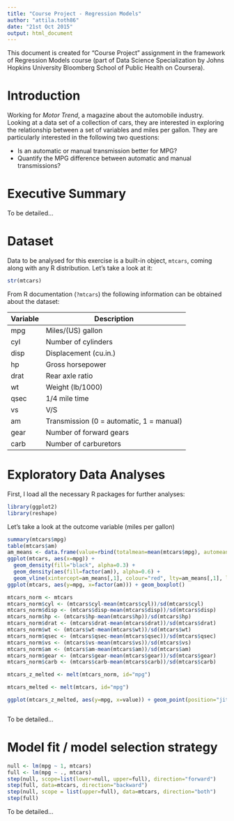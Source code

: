 ```yaml
---
title: "Course Project - Regression Models"
author: "attila.toth86"
date: "21st Oct 2015"
output: html_document
---
```


This document is created for "Course Project" assignment in the framework of Regression Models course (part of Data Science Specialization by Johns Hopkins University Bloomberg School of Public Health on Coursera).

# Introduction

Working for *Motor Trend*, a magazine about the automobile industry. Looking at a data set of a collection of cars, they are interested in exploring the relationship between a set of variables and miles per gallon. They are particularly interested in the following two questions:

 - Is an automatic or manual transmission better for MPG?
 - Quantify the MPG difference between automatic and manual transmissions?

# Executive Summary

To be detailed...

# Dataset

Data to be analysed for this exercise is a built-in object, `mtcars`, coming along with any R distribution. Let's take a look at it:
 
```r
str(mtcars)
```

From R documentation (`?mtcars`) the following information can be obtained about the dataset:

|Variable|Description|
|--------|-----------|
|mpg|Miles/(US) gallon|
|cyl|Number of cylinders|
|disp|Displacement (cu.in.)|
|hp|Gross horsepower|
|drat|Rear axle ratio|
|wt|Weight (lb/1000)|
|qsec|1/4 mile time|
|vs|V/S|
|am|Transmission (0 = automatic, 1 = manual)|
|gear|Number of forward gears|
|carb|Number of carburetors|

# Exploratory Data Analyses

First, I load all the necessary R packages for further analyses:

```r
library(ggplot2)
library(reshape)
```

Let's take a look at the outcome variable (miles per gallon)

```r
summary(mtcars$mpg)
table(mtcars$am)
am_means <- data.frame(value=rbind(totalmean=mean(mtcars$mpg), automean=mean(mtcars[mtcars$am==1,]$mpg), manmean=mean(mtcars[mtcars$am==0,]$mpg)))
ggplot(mtcars, aes(x=mpg)) + 
  geom_density(fill="black", alpha=0.3) +
  geom_density(aes(fill=factor(am)), alpha=0.6) + 
  geom_vline(xintercept=am_means[,1], colour="red", lty=am_means[,1], lwd=1)
ggplot(mtcars, aes(y=mpg, x=factor(am))) + geom_boxplot()

mtcars_norm <- mtcars
mtcars_norm$cyl <- (mtcars$cyl-mean(mtcars$cyl))/sd(mtcars$cyl)
mtcars_norm$disp <- (mtcars$disp-mean(mtcars$disp))/sd(mtcars$disp)
mtcars_norm$hp <- (mtcars$hp-mean(mtcars$hp))/sd(mtcars$hp)
mtcars_norm$drat <- (mtcars$drat-mean(mtcars$drat))/sd(mtcars$drat)
mtcars_norm$wt <- (mtcars$wt-mean(mtcars$wt))/sd(mtcars$wt)
mtcars_norm$qsec <- (mtcars$qsec-mean(mtcars$qsec))/sd(mtcars$qsec)
mtcars_norm$vs <- (mtcars$vs-mean(mtcars$vs))/sd(mtcars$vs)
mtcars_norm$am <- (mtcars$am-mean(mtcars$am))/sd(mtcars$am)
mtcars_norm$gear <- (mtcars$gear-mean(mtcars$gear))/sd(mtcars$gear)
mtcars_norm$carb <- (mtcars$carb-mean(mtcars$carb))/sd(mtcars$carb)

mtcars_z_melted <- melt(mtcars_norm, id="mpg")

mtcars_melted <- melt(mtcars, id="mpg")

ggplot(mtcars_z_melted, aes(y=mpg, x=value)) + geom_point(position="jitter") + facet_wrap(~variable, nrow=2)



```

To be detailed...

# Model fit / model selection strategy
```r
null <- lm(mpg ~ 1, mtcars)
full <- lm(mpg ~ ., mtcars)
step(null, scope=list(lower=null, upper=full), direction="forward") 
step(full, data=mtcars, direction="backward") 
step(null, scope = list(upper=full), data=mtcars, direction="both")
step(full)

```


To be detailed...

